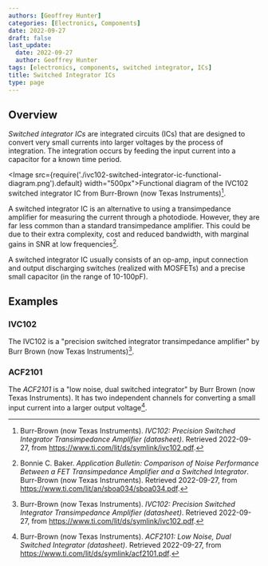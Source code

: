 ```yaml
---
authors: [Geoffrey Hunter]
categories: [Electronics, Components]
date: 2022-09-27
draft: false
last_update:
  date: 2022-09-27
  author: Geoffrey Hunter
tags: [electronics, components, switched integrator, ICs]
title: Switched Integrator ICs
type: page
---
```


## Overview

_Switched integrator ICs_ are integrated circuits (ICs) that are designed to convert very small currents into larger voltages by the process of integration. The integration occurs by feeding the input current into a capacitor for a known time period.

<Image src={require('./ivc102-switched-integrator-ic-functional-diagram.png').default} width="500px">Functional diagram of the IVC102 switched integrator IC from Burr-Brown (now Texas Instruments)[^burr-brown-ivc102-ds].</Image>

A switched integrator IC is an alternative to using a transimpedance amplifier for measuring the current through a photodiode. However, they are far less common than a standard transimpedance amplifier. This could be due to their extra complexity, cost and reduced bandwidth, with marginal gains in SNR at low frequencies[^burr-brown-transimpedance-vs-switched-int].

A switched integrator IC usually consists of an op-amp, input connection and output discharging switches (realized with MOSFETs) and a precise small capacitor (in the range of 10-100pF).

## Examples

### IVC102

The IVC102 is a "precision switched integrator transimpedance amplifier" by Burr Brown (now Texas Instruments)[^burr-brown-ivc102-ds].

### ACF2101

The _ACF2101_ is a "low noise, dual switched integrator" by Burr Brown (now Texas Instruments). It has two independent channels for converting a small input current into a larger output voltage[^burr-brown-acf2101-ds].

[^burr-brown-transimpedance-vs-switched-int]: Bonnie C. Baker. _Application Bulletin: Comparison of Noise Performance Between a FET Transimpedance Amplifier and a Switched Integrator_. Burr-Brown (now Texas Instruments). Retrieved 2022-09-27, from https://www.ti.com/lit/an/sboa034/sboa034.pdf.
[^burr-brown-acf2101-ds]: Burr-Brown (now Texas Instruments). _ACF2101: Low Noise, Dual Switched Integrator (datasheet)_. Retrieved 2022-09-27, from https://www.ti.com/lit/ds/symlink/acf2101.pdf.
[^burr-brown-ivc102-ds]: Burr-Brown (now Texas Instruments). _IVC102: Precision Switched Integrator Transimpedance Amplifier (datasheet)_. Retrieved 2022-09-27, from https://www.ti.com/lit/ds/symlink/ivc102.pdf.
